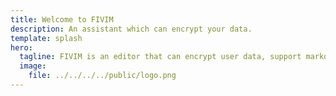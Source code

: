 ```yaml
---
title: Welcome to FIVIM
description: An assistant which can encrypt your data.
template: splash
hero:
  tagline: FIVIM is an editor that can encrypt user data, support markdown, rich text, source code files, pdf, images, etc.
  image:
    file: ../../../../public/logo.png
---
```



<CardGrid>
  <LinkCard
    title="Getting started"
    href={siteAndBase.base + "/en/getting-started"}
  />
  <LinkCard title="Themes" href={siteAndBase.base + "/en/themes"} />
  <LinkCard title="FAQ" href={siteAndBase.base + "/en/faq/faq"} />
  <LinkCard title="Develop" href={siteAndBase.base + "/en/develop/encrypt"} />
  <LinkCard
    title="Exsied(editor)"
    href={siteAndBase.base + "/en/exsied/about"}
  />
</CardGrid>
